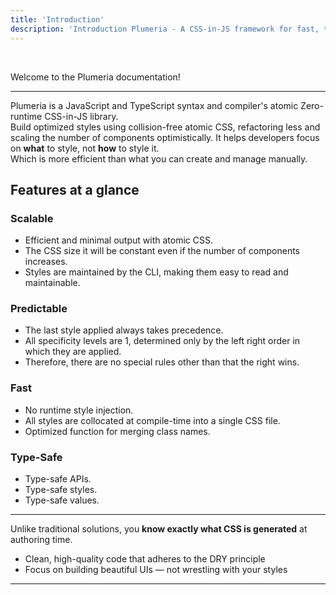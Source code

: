 ```yaml
---
title: 'Introduction'
description: 'Introduction Plumeria - A CSS-in-JS framework for fast, type-safe, zero-runtime styling.'
---
```


<br/>


Welcome to the Plumeria documentation!

---


Plumeria is a JavaScript and TypeScript syntax and compiler's atomic Zero-runtime CSS-in-JS library.  
Build optimized styles using collision-free atomic CSS, refactoring less and scaling the number of components optimistically.
It helps developers focus on **what** to style, not **how** to style it.  
Which is more efficient than what you can create and manage manually.



## Features at a glance

### Scalable
- Efficient and minimal output with atomic CSS.
- The CSS size it will be constant even if the number of components increases.
- Styles are maintained by the CLI, making them easy to read and maintainable.

### Predictable
- The last style applied always takes precedence.
- All specificity levels are 1, determined only by the left right order in which they are applied.
- Therefore, there are no special rules other than that the right wins.

### Fast
- No runtime style injection.
- All styles are collocated at compile-time into a single CSS file.
- Optimized function for merging class names.

### Type-Safe
- Type-safe APIs.
- Type-safe styles.
- Type-safe values.


---

Unlike traditional solutions, you **know exactly what CSS is generated** at authoring time.
- Clean, high-quality code that adheres to the DRY principle
- Focus on building beautiful UIs — not wrestling with your styles

---






